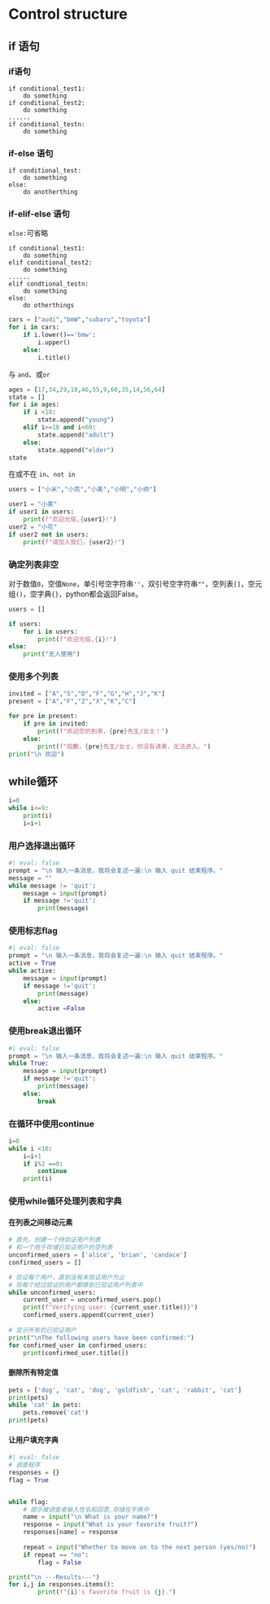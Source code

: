 # Control structure

## if 语句

### if语句

```         
if conditional_test1:
    do something
if conditional_test2:
    do something
......
if conditional_testn:
    do something
```

### if-else 语句

```         
if conditional_test:
    do something
else:
    do anotherthing
```

### if-elif-else 语句

`else:`可省略

```         
if conditional_test1:
    do something
elif conditional_test2:
    do something
......
elif condtional_testn:
    do something
else:
    do otherthings
```

```python
cars = ["audi","bmW","subaru","toyota"] 
for i in cars: 
    if i.lower()=='bmw': 
        i.upper() 
    else: 
        i.title()
```

与 `and`、或`or`

```python
ages = [17,34,29,18,46,55,9,60,35,14,56,64] 
state = [] 
for i in ages: 
    if i <18: 
        state.append("young") 
    elif i>=18 and i<60: 
        state.append("adult") 
    else: 
        state.append("elder") 
state
```

在或不在 `in`、`not in`

```python
users = ["小米","小亮","小美","小明","小帅"]

user1 = "小美" 
if user1 in users:
    print(f"欢迎光临,{user1}!")
user2 = "小花"
if user2 not in users:
    print(f"请加入我们，{user2}!")
```

### 确定列表非空

对于数值`0`，空值`None`，单引号空字符串`''`，双引号空字符串`""`，空列表`[]`，空元组`()`，空字典`{}`，python都会返回False。

```python
users = []

if users:
    for i in users:
        print(f"欢迎光临,{i}!")
else:
    print("无人使用")
```

### 使用多个列表

```python
invited = ["A","S","D","F","G","H","J","K"]
present = ["A","F","Z","X","K","C"]

for pre in present:
    if pre in invited:
        print(f"欢迎您的到来，{pre}先生/女士！")
    else:
        print(f"抱歉，{pre}先生/女士，你没有请柬，无法进入。")
print("\n 欢迎")
```

## while循环

```python
i=0
while i<=9:
    print(i)
    i=i+1
```

### 用户选择退出循环

```python
#| eval: false
prompt = "\n 输入一条消息，我将会复述一遍:\n 输入 quit 结束程序。"
message = ""
while message != 'quit':
    message = input(prompt)
    if message !='quit':
        print(message)
```

### 使用标志flag

```python
#| eval: false
prompt = "\n 输入一条消息，我将会复述一遍:\n 输入 quit 结束程序。"
active = True
while active:
    message = input(prompt)
    if message !='quit':
        print(message)
    else:
        active =False
```

### 使用break退出循环

```python
#| eval: false
prompt = "\n 输入一条消息，我将会复述一遍:\n 输入 quit 结束程序。"
while True:
    message = input(prompt)
    if message !='quit':
        print(message)
    else:
        break
```

### 在循环中使用continue

```python
i=0
while i <10:
    i=i+1
    if i%2 ==0:
        continue
    print(i)
```

### 使用while循环处理列表和字典

#### 在列表之间移动元素

```python
# 首先，创建一个待验证用户列表 
# 和一个用于存储已验证用户的空列表
unconfirmed_users = ['alice', 'brian', 'candace'] 
confirmed_users = [] 

# 验证每个用户，直到没有未验证用户为止
# 将每个经过验证的用户都移到已验证用户列表中
while unconfirmed_users:
    current_user = unconfirmed_users.pop() 
    print(f"Verifying user: {current_user.title()}")
    confirmed_users.append(current_user) 
    
# 显示所有的已验证用户 
print("\nThe following users have been confirmed:") 
for confirmed_user in confirmed_users: 
    print(confirmed_user.title())

```

#### 删除所有特定值

```python
pets = ['dog', 'cat', 'dog', 'goldfish', 'cat', 'rabbit', 'cat']
print(pets)
while 'cat' in pets: 
    pets.remove('cat')
print(pets)
```

#### 让用户填充字典

```python
#| eval: false
# 调查程序
responses = {}
flag = True


while flag:
    # 提示被调查者输入性名和回答,存储在字典中
    name = input("\n What is your name?")
    response = input("What is your favorite fruit?")
    responses[name] = response
    
    repeat = input("Whether to move on to the next person (yes/no)")
    if repeat == "no":
        flag = False

print("\n ---Results---")
for i,j in responses.items():
        print(f"{i}'s favorite fruit is {j}.")
```

```python




```
